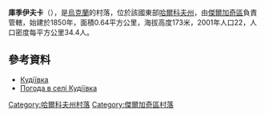 {{coord|50|17|29|N|36|15|42|E|scale:100000_region:UA|display=title}}

'''庫季伊夫卡'''（{{lang-uk|Кудіївка}}），是[[烏克蘭|烏克蘭]]的村落，位於該國東部[[哈爾科夫州|哈爾科夫州]]，由[[傑爾加奇區_(烏克蘭)|傑爾加奇區]]負責管轄，始建於1850年，面積0.64平方公里，海拔高度173米，2001年人口22，人口密度每平方公里34.4人。

==參考資料==
*[http://w1.c1.rada.gov.ua/pls/z7502/A005?rdat1=09.01.2009&rf7571=32989 Кудіївка]{{dead link|date=2018年2月 |bot=InternetArchiveBot |fix-attempted=yes }}
* [http://weather.in.ua/ua/har'kovskaja/12595 Погода в селі Кудіївка] {{Wayback|url=http://weather.in.ua/ua/har%27kovskaja/12595 |date=20210615024824 }}

{{DEFAULTSORT:Кудіївка}}
[[Category:哈爾科夫州村落|Category:哈爾科夫州村落]]
[[Category:傑爾加奇區村落|Category:傑爾加奇區村落]]


{{Kharkiv-geo-stub}}